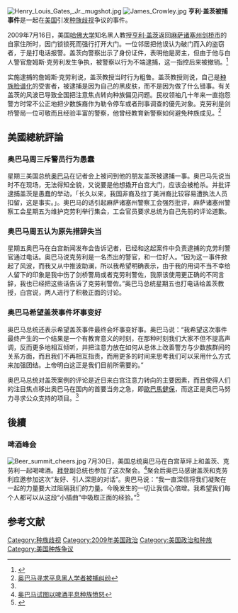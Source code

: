 {{noteTA
|1=zh-cn:马萨诸塞州; zh-tw:麻薩諸塞州;
}}
[[File:Henry_Louis_Gates,_Jr._mugshot.jpg|thumb]]
[[File:James_Crowley.jpg|thumb]]
'''亨利·盖茨被捕事件'''是一起在[[美国|美国]]引发[[种族歧视|种族歧视]]争议的事件。

2009年7月16日，美国[[哈佛大学|哈佛大学]]知名黑人教授[[亨利·盖茨|亨利·盖茨]]返回[[麻萨诸塞州|麻萨诸塞州]][[剑桥_(马萨诸塞州)|剑桥市]]的自家住所时，因门锁锁死而强行打开大门。一位邻居把他误认为破门而入的盗窃者，于是打电话报警。盖茨向警察出示了身份证件，表明他是房主，但由于他与白人警官詹姆斯·克劳利发生争执，被警察以行为不端逮捕，这一指控后来被撤销。<ref name="">{{Cite web |url=http://www.voanews.com/chinese/w2009-07-23-voa16.cfm |title=奥巴马称逮捕黑人教授是愚蠢 |accessdate=2009-07-31 |archive-date=2009-07-26 |archive-url=https://web.archive.org/web/20090726093140/http://www.voanews.com/chinese/w2009-07-23-voa16.cfm |dead-url=no }}</ref>

实施逮捕的詹姆斯·克劳利说，盖茨教授当时行为粗鲁。盖茨教授则说，自己是[[種族歸納|种族脸谱化]]的受害者，被逮捕是因为自己的黑皮肤，而不是因为做了什么错事。有关盖茨的风波已导致全国把注意焦点转向种族偏见问题。民权领袖几十年来一直抱怨警方时常不公正地把少数族裔作为勒令停车或者刑事调查的優先对象。克劳利是剑桥警局一位可敬而且经验丰富的警察，他曾经教育新警察如何避免种族成见。<ref name="voa31">[http://www.voanews.com/chinese/2009-07-25-voa31.cfm 奥巴马寻求平息黑人学者被捕纠纷]</ref>

==美國總統評論==
=== 奥巴马周三斥警员行为愚蠢 ===
星期三美国总统[[奥巴马|奥巴马]]在记者会上被问到他的朋友盖茨被逮捕一事。奥巴马先说当时不在现场，无法得知全貌，又说要是他想撬开白宫大门，应该会被枪杀。并批评逮捕盖茨是愚蠢的举动，「长久以来，我国非裔及拉丁美洲裔比较容易遭执法人员扣留，这是事实。」。奥巴马的话引起麻萨诸塞州警察工会强烈批评，麻萨诸塞州警察工会星期五为维护克劳利举行集会，工会官员要求总统为自己先前的评论道歉。

=== 奥巴马周五认为原先措辞失当 ===
星期五奥巴马在白宫新闻发布会告诉记者，已经和这起案件中负责逮捕的克劳利警官通过电话。奥巴马说克劳利是一名杰出的警官，和一位好人。“因为这一事件掀起了风波，而我又从中推波助澜，所以我希望明确表示，由于我的用词不当不幸给人留下的印象是我中伤了剑桥警局或者克劳利警佐，我原该使用更正确的不同言辞，我也已经把这些话告诉了克劳利警佐。”奥巴马总统星期五也打电话给盖茨教授，白宫说，两人进行了积极正面的讨论。

=== 奥巴马希望盖茨事件坏事变好 ===
奥巴马总统还表示希望盖茨事件最终会坏事变好事。奥巴马说：“我希望这次事件最终产生的一个结果是一个有教育意义的时刻，在那种时刻我们大家不但不提高声调，反而更多地相互倾听，并把注意力放在如何从总体上改善警方与少数族群间的关系方面，而且我们不再相互指责，而用更多的时间来思考我们可以采用什么方式来加强团结。上帝明白这正是我们目前所需要的。”

奥巴马总统对盖茨案例的评论是近日来白宫注意力转向的主要因素，而且使得人们的注目焦点移出奥巴马在国内的首要当务之急，即[[患者保護與平價醫療法案|歐巴馬健保]]，而这正是奥巴马努力寻求公众支持的项目。<ref name="voa31"/>

==後續==
=== 啤酒峰会 ===
[[File:Beer_summit_cheers.jpg|right]]
7月30日，美国总统奥巴马在白宫草坪上和盖茨、克劳利一起喝啤酒。[[喬·拜登|拜登]]副总统也参加了这次聚会。<ref>[http://www.voanews.com/chinese/2009-07-31-voa1.cfm 奥巴马试图以啤酒平息种族愤怒]</ref>聚会后奥巴马感谢盖茨和克劳利应邀参加这次“友好、引人深思的对话”。奥巴马说：“我一直深信将我们凝聚在一起的力量要大过阻隔我们的力量。今晚发生的一切让我信心倍增。我希望我们每个人都可以从这段“小插曲”中吸取正面的经验。”<ref>{{Cite web |url=http://news.cctv.com/world/20090731/104100.shtml |title=奥巴马白宫摆酒 种族分歧“一饮而尽”？(组图) |accessdate=2009-07-31 |archive-date=2016-03-04 |archive-url=https://web.archive.org/web/20160304215545/http://news.cctv.com/world/20090731/104100.shtml |dead-url=no }}</ref>

==参考文献==
<div class="references-small">
<references />
</div>

{{VOA}}

[[Category:种族歧视|Category:种族歧视]]
[[Category:2009年美国政治|Category:2009年美国政治]]
[[Category:美国政治和种族|Category:美国政治和种族]]
[[Category:美国种族争议|Category:美国种族争议]]